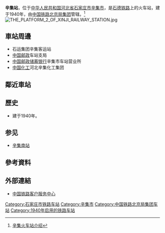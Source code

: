 {{noteTA
|1=zh-cn:始发车次; zh-hk:列車班次;
|2=zh-cn:车次; zh-hk:班次;
}}
{{Distinguish|辛集镇站}}
{{Infobox China railway station
|车站名称 = 辛集站
|图片 = Xinji Railway Station (20160615123122).jpg
|图片介绍 = 月台
|其他名称 = 
|车站拼音 = Xinji
|英文名称 = Xinji Railway Station
|车站代码 = 26144<ref>{{cite book|title=中华人民共和国铁路车站代码（GB/T 10302-2010）|publisher=中国标准出版社|year=2010|isbn=155066140495|ignore-isbn-error=true|pages=41}}</ref>
|电报码 = ENP<ref>{{cite book|author=铁道部电子计算技术中心, 铁道部运输局|title=铁路车站站名代码表：TMIS使用|publisher=中国铁道出版社|location=北京|year=1998|isbn=9787113030995|pages=49}}</ref><ref>{{cite book|author=[[中华人民共和国铁道部|中华人民共和国铁道部]]|title=铁路电报站名略号（2012）|publisher=中国铁道出版社|location=北京|year=2012|unified=15113·3468|pages=145}}</ref>
|拼音码 = XJI
|车站地址 = [[河北省|河北省]][[石家庄市|石家庄市]][[辛集市|辛集市]]
|坐标 = 
|归属 = [[中国铁路北京局集团|中国铁路北京局集团]]
|车站等级 = [[一等站_(中铁)|一等站]]
|线路 = [[石德铁路|石德铁路]]
|月台数目 = 
|站台面 = 
|股道数目 = 
|网站 = 
}}
'''辛集站'''，位于[[中华人民共和国|中华人民共和国]][[河北省|河北省]][[石家庄市|石家庄市]][[辛集市|辛集市]]，是[[石德铁路|石德铁路]]上的火车站，建于1940年，由[[中国铁路北京局集团|中国铁路北京局集团]]管辖。<ref>[http://search.huochepiao.com/huochezhan/jieshao/2000.htm 辛集火车站介绍]</ref>
[[File:THE_PLATFORM_2_OF_XINJI_RAILWAY_STATION.jpg|thumb]]

==車站周邊==
* 石运集团辛集客运站
* [[中国邮政|中国邮政]]车站支局
* [[中国邮政储蓄银行|中国邮政储蓄银行]]辛集市车站营业所
* [[中国化工|中国化工]]河北辛集化工集团

==鄰近車站==
{{start rail box}}
{{s-inop|[[王家井站|王家井站]]<br /><s>''[[束新站|束新站]]''</s>(已撤销)|{{站|德州}}方向}}
{{s-line|[[石德铁路|石德铁路]]<br />辛集站}}
{{s-inop|[[晋州站_(中国大陆)|晋州站]]<br /><s>''[[马于站|马于站]]''</s>(已撤销)|{{站|石家庄}}方向}}
{{end box}}

==歷史==
* 建于1940年。

== 参见 ==
*[[辛集南站|辛集南站]]

==參考資料==
{{reflist}}
==外部連結==
* [http://www.12306.cn/mormhweb/ 中国铁路客户服务中心] {{Wayback|url=http://www.12306.cn/mormhweb/ |date=20180205163941 }}
{{China-rail-stub}}
{{河北小作品}}
{{石德铁路}}
[[Category:石家庄市铁路车站|Category:石家庄市铁路车站]]
[[Category:辛集市|Category:辛集市]]
[[Category:中国铁路北京局集团车站|Category:中国铁路北京局集团车站]]
[[Category:1940年启用的铁路车站|Category:1940年启用的铁路车站]]